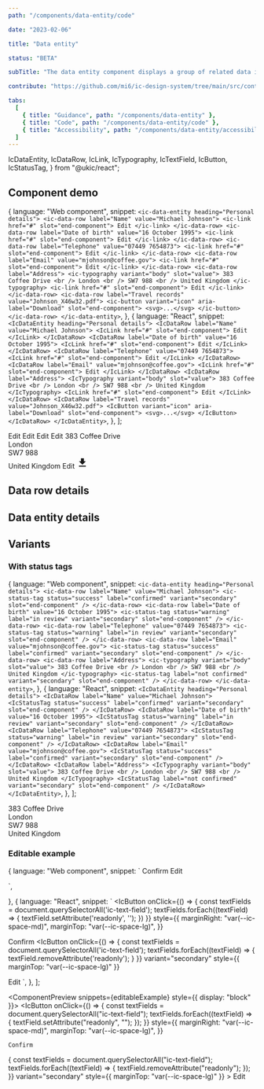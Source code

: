 ```yaml
---
path: "/components/data-entity/code"

date: "2023-02-06"

title: "Data entity"

status: "BETA"

subTitle: "The data entity component displays a group of related data in a consistent and easy to consume way."

contribute: "https://github.com/mi6/ic-design-system/tree/main/src/content/structured/components/data-entity"

tabs:
  [
    { title: "Guidance", path: "/components/data-entity" },
    { title: "Code", path: "/components/data-entity/code" },
    { title: "Accessibility", path: "/components/data-entity/accessibility" },
  ]
---
```


  IcDataEntity,
  IcDataRow,
  IcLink,
  IcTypography,
  IcTextField,
  IcButton,
  IcStatusTag,
} from "@ukic/react";

## Component demo

  {
    language: "Web component",
    snippet: `<ic-data-entity heading="Personal details">
    <ic-data-row label="Name" value="Michael Johnson">
      <ic-link href="#" slot="end-component">
        Edit
      </ic-link>
    </ic-data-row>
    <ic-data-row label="Date of birth" value="16 October 1995">
      <ic-link href="#" slot="end-component">
        Edit
      </ic-link>
    </ic-data-row>
    <ic-data-row label="Telephone" value="07449 7654873">
      <ic-link href="#" slot="end-component">
        Edit
      </ic-link>
    </ic-data-row>
    <ic-data-row label="Email" value="mjohnson@coffee.gov">
      <ic-link href="#" slot="end-component">
        Edit
      </ic-link>
    </ic-data-row>
    <ic-data-row label="Address">
      <ic-typography variant="body" slot="value">
        383 Coffee Drive
        <br />
        London
        <br />
        SW7 988
        <br />
        United Kingdom
      </ic-typography>
      <ic-link href="#" slot="end-component">
        Edit
      </ic-link>
    </ic-data-row>
    <ic-data-row label="Travel records" value="Johnson_X46w32.pdf">
      <ic-button variant="icon" aria-label="Download" slot="end-component">
        <svg>...</svg>
      </ic-button>
    </ic-data-row>
  </ic-data-entity>`,
  },
  {
    language: "React",
    snippet: `  <IcDataEntity heading="Personal details">
    <IcDataRow label="Name" value="Michael Johnson">
      <IcLink href="#" slot="end-component">
        Edit
      </IcLink>
    </IcDataRow>
    <IcDataRow label="Date of birth" value="16 October 1995">
      <IcLink href="#" slot="end-component">
        Edit
      </IcLink>
    </IcDataRow>
    <IcDataRow label="Telephone" value="07449 7654873">
      <IcLink href="#" slot="end-component">
        Edit
      </IcLink>
    </IcDataRow>
    <IcDataRow label="Email" value="mjohnson@coffee.gov">
      <IcLink href="#" slot="end-component">
        Edit
      </IcLink>
    </IcDataRow>
    <IcDataRow label="Address">
      <IcTypography variant="body" slot="value">
        383 Coffee Drive
        <br />
        London
        <br />
        SW7 988
        <br />
        United Kingdom
      </IcTypography>
      <IcLink href="#" slot="end-component">
        Edit
      </IcLink>
    </IcDataRow>
    <IcDataRow label="Travel records" value="Johnson_X46w32.pdf">
      <IcButton variant="icon" aria-label="Download" slot="end-component">
        <svg>...</svg>
      </IcButton>
    </IcDataRow>
  </IcDataEntity>`,
  },
];

<ComponentPreview snippets={snippets}>
  <IcDataEntity heading="Personal details">
    <IcDataRow label="Name" value="Michael Johnson">
      <IcLink href="#" slot="end-component">
        Edit
      </IcLink>
    </IcDataRow>
    <IcDataRow label="Date of birth" value="16 October 1995">
      <IcLink href="#" slot="end-component">
        Edit
      </IcLink>
    </IcDataRow>
    <IcDataRow label="Telephone" value="07449 7654873">
      <IcLink href="#" slot="end-component">
        Edit
      </IcLink>
    </IcDataRow>
    <IcDataRow label="Email" value="mjohnson@coffee.gov">
      <IcLink href="#" slot="end-component">
        Edit
      </IcLink>
    </IcDataRow>
    <IcDataRow label="Address">
      <IcTypography variant="body" slot="value">
        383 Coffee Drive
        <br />
        London
        <br />
        SW7 988
        <br />
        United Kingdom
      </IcTypography>
      <IcLink href="#" slot="end-component">
        Edit
      </IcLink>
    </IcDataRow>
    <IcDataRow label="Travel records" value="Johnson_X46w32.pdf">
      <IcButton variant="icon" aria-label="Download" slot="end-component">
        <svg viewBox="0 0 24 24" height="24px" width="24px">
          <path
            d="M5,20H19V18H5M19,9H15V3H9V9H5L12,16L19,9Z"
            fill="currentColor"
          />
        </svg>
      </IcButton>
    </IcDataRow>
  </IcDataEntity>
</ComponentPreview>

## Data row details

<ComponentDetails component="ic-data-row" />

## Data entity details

<ComponentDetails component="ic-data-entity" />

## Variants

### With status tags

  {
    language: "Web component",
    snippet: `<ic-data-entity heading="Personal details">
    <ic-data-row label="Name" value="Michael Johnson">
      <ic-status-tag
        status="success"
        label="confirmed"
        variant="secondary"
        slot="end-component"
      />
    </ic-data-row>
    <ic-data-row label="Date of birth" value="16 October 1995">
      <ic-status-tag
        status="warning"
        label="in review"
        variant="secondary"
        slot="end-component"
      />
    </ic-data-row>
    <ic-data-row label="Telephone" value="07449 7654873">
      <ic-status-tag
        status="warning"
        label="in review"
        variant="secondary"
        slot="end-component"
      />
    </ic-data-row>
    <ic-data-row label="Email" value="mjohnson@coffee.gov">
      <ic-status-tag
        status="success"
        label="confirmed"
        variant="secondary"
        slot="end-component"
      />
    </ic-data-row>
    <ic-data-row label="Address">
      <ic-typography variant="body" slot="value">
        383 Coffee Drive
        <br />
        London
        <br />
        SW7 988
        <br />
        United Kingdom
      </ic-typography>
      <ic-status-tag
        label="not confirmed"
        variant="secondary"
        slot="end-component"
      />
    </ic-data-row>
  </ic-data-entity>`,
  },
  {
    language: "React",
    snippet: `<IcDataEntity heading="Personal details">
    <IcDataRow label="Name" value="Michael Johnson">
      <IcStatusTag
        status="success"
        label="confirmed"
        variant="secondary"
        slot="end-component"
      />
    </IcDataRow>
    <IcDataRow label="Date of birth" value="16 October 1995">
      <IcStatusTag
        status="warning"
        label="in review"
        variant="secondary"
        slot="end-component"
      />
    </IcDataRow>
    <IcDataRow label="Telephone" value="07449 7654873">
      <IcStatusTag
        status="warning"
        label="in review"
        variant="secondary"
        slot="end-component"
      />
    </IcDataRow>
    <IcDataRow label="Email" value="mjohnson@coffee.gov">
      <IcStatusTag
        status="success"
        label="confirmed"
        variant="secondary"
        slot="end-component"
      />
    </IcDataRow>
    <IcDataRow label="Address">
      <IcTypography variant="body" slot="value">
        383 Coffee Drive
        <br />
        London
        <br />
        SW7 988
        <br />
        United Kingdom
      </IcTypography>
      <IcStatusTag
        label="not confirmed"
        variant="secondary"
        slot="end-component"
      />
    </IcDataRow>
  </IcDataEntity>`,
  },
];

<ComponentPreview snippets={withStatusTags}>
  <IcDataEntity heading="Personal details">
    <IcDataRow label="Name" value="Michael Johnson">
      <IcStatusTag
        status="success"
        label="confirmed"
        variant="secondary"
        slot="end-component"
      />
    </IcDataRow>
    <IcDataRow label="Date of birth" value="16 October 1995">
      <IcStatusTag
        status="warning"
        label="in review"
        variant="secondary"
        slot="end-component"
      />
    </IcDataRow>
    <IcDataRow label="Telephone" value="07449 7654873">
      <IcStatusTag
        status="warning"
        label="in review"
        variant="secondary"
        slot="end-component"
      />
    </IcDataRow>
    <IcDataRow label="Email" value="mjohnson@coffee.gov">
      <IcStatusTag
        status="success"
        label="confirmed"
        variant="secondary"
        slot="end-component"
      />
    </IcDataRow>
    <IcDataRow label="Address">
      <IcTypography variant="body" slot="value">
        383 Coffee Drive
        <br />
        London
        <br />
        SW7 988
        <br />
        United Kingdom
      </IcTypography>
      <IcStatusTag
        label="not confirmed"
        variant="secondary"
        slot="end-component"
      />
    </IcDataRow>
  </IcDataEntity>
</ComponentPreview>

### Editable example

  {
    language: "Web component",
    snippet: `<ic-data-entity heading="Personal details">
  <ic-data-row label="Name"> 
    <ic-text-field 
      slot="value" 
      label="Name" 
      value="Michael Johnson" 
      readonly 
      hide-label 
      full-width
    />
  </ic-data-row>
  <ic-data-row label="Date of birth">
    <ic-text-field 
      slot="value" 
      label="Date of birth" 
      value="16 October 1995" 
      readonly 
      hide-label 
      full-width
    />
  </ic-data-row>
  <ic-data-row label="Telephone">
    <ic-text-field 
      slot="value" 
      label="Telephone" 
      value="07449 7654873" 
      readonly 
      hide-label 
      full-width
    />
  </ic-data-row>
  <ic-data-row label="Email">
    <ic-text-field 
      slot="value" 
      label="Email" 
      value="mjohnson@coffee.gov" 
      readonly 
      hide-label 
      full-width
    />
  </ic-data-row>
  <ic-data-row label="Address">
    <ic-text-field 
      slot="value" 
      label="Address" 
      value="383 Coffee Drive, London, SW7 988, United Kingdom"  
      readonly 
      hide-label 
      full-width
    />
  </ic-data-row>
</ic-data-entity>
<ic-button id='confirm-button' style="margin-right: var(--ic-space-md);margin-top: var(--ic-space-lg);">
  Confirm
</ic-button>
<ic-button id='edit-button' variant="secondary" style="margin-top: var(--ic-space-lg);">
  Edit
</ic-button>
<script>
  const textFields = document.querySelectorAll('ic-text-field');
  const confirmBtn = document.querySelector('#confirm-button');
  confirmBtn.addEventListener('click', () => {
    textFields.forEach((textField) => {
      textField.setAttribute('readonly', '');
    };
  });
  const editBtn = document.querySelector('#edit-button');
  editBtn.addEventListener('click', () => {
    textFields.forEach((textField) => {
      textField.removeAttribute('readonly');
    };
  });
</script>`,
  },
  {
    language: "React",
    snippet: `<IcDataEntity heading="Personal details">
  <IcDataRow label="Name">
    <IcTextField
      slot="value"
      label="Name"
      value="Michael Johnson"
      readonly
      hide-label
      full-width
    />
  </IcDataRow>
  <IcDataRow label="Date of birth" value="16 October 1995">
    <IcTextField
      slot="value"
      label="Date of birth"
      value="16 October 1995"
      readonly
      hide-label
      full-width
    />
  </IcDataRow>
  <IcDataRow label="Telephone" value="07449 7654873">
    <IcTextField
      slot="value"
      label="Telephone"
      value="07449 7654873"
      readonly
      hide-label
      full-width
    />
  </IcDataRow>
  <IcDataRow label="Email" value="mjohnson@coffee.gov">
    <IcTextField
      slot="value"
      label="Email"
      value="mjohnson@coffee.gov"
      readonly
      hide-label
      full-width
    />
  </IcDataRow>
  <IcDataRow label="Address">
    <IcTextField
      slot="value"
      label="Address"
      value="383 Coffee Drive, London, SW7 988, United Kingdom"
      readonly
      hide-label
      full-width
    />
  </IcDataRow>
</IcDataEntity>
<IcButton
  onClick={() => {
    const textFields = document.querySelectorAll('ic-text-field');
    textFields.forEach((textField) => {
      textField.setAttribute('readonly', '');
    })
  }}
  style={{
    marginRight: "var(--ic-space-md)",
    marginTop: "var(--ic-space-lg)",
  }}
>
  Confirm
</IcButton>
<IcButton
  onClick={() => {
    const textFields = document.querySelectorAll('ic-text-field');
    textFields.forEach((textField) => {
      textField.removeAttribute('readonly');
    }
  }}
  variant="secondary"
  style={{ marginTop: "var(--ic-space-lg)" }}
>
  Edit
</IcButton>`,
  },
];

<ComponentPreview snippets={editableExample} style={{ display: "block" }}>
  <IcDataEntity heading="Personal details">
    <IcDataRow label="Name">
      <IcTextField
        slot="value"
        label="Name"
        value="Michael Johnson"
        readonly
        hide-label
        full-width
      />
    </IcDataRow>
    <IcDataRow label="Date of birth" value="16 October 1995">
      <IcTextField
        slot="value"
        label="Date of birth"
        value="16 October 1995"
        readonly
        hide-label
        full-width
      />
    </IcDataRow>
    <IcDataRow label="Telephone" value="07449 7654873">
      <IcTextField
        slot="value"
        label="Telephone"
        value="07449 7654873"
        readonly
        hide-label
        full-width
      />
    </IcDataRow>
    <IcDataRow label="Email" value="mjohnson@coffee.gov">
      <IcTextField
        slot="value"
        label="Email"
        value="mjohnson@coffee.gov"
        readonly
        hide-label
        full-width
      />
    </IcDataRow>
    <IcDataRow label="Address">
      <IcTextField
        slot="value"
        label="Address"
        value="383 Coffee Drive, London, SW7 988, United Kingdom"
        readonly
        hide-label
        full-width
      />
    </IcDataRow>
  </IcDataEntity>
  <IcButton
    onClick={() => {
      const textFields = document.querySelectorAll("ic-text-field");
      textFields.forEach((textField) => {
        textField.setAttribute("readonly", "");
      });
    }}
    style={{
      marginRight: "var(--ic-space-md)",
      marginTop: "var(--ic-space-lg)",
    }}
  >
    Confirm
  </IcButton>
  <IcButton
    onClick={() => {
      const textFields = document.querySelectorAll("ic-text-field");
      textFields.forEach((textField) => {
        textField.removeAttribute("readonly");
      });
    }}
    variant="secondary"
    style={{ marginTop: "var(--ic-space-lg)" }}
  >
    Edit
  </IcButton>
</ComponentPreview>
